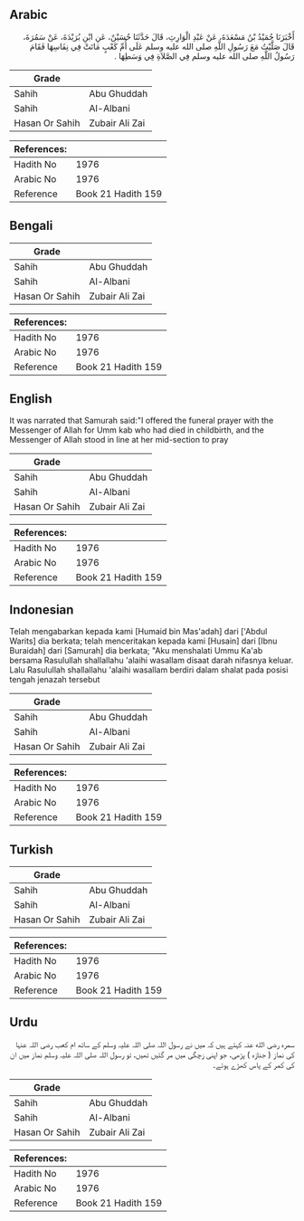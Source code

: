 ## Arabic


<div dir="rtl" lang="ar" style={{fontSize:'larger',backgroundColor:'#f8f9fa',padding:20}}>
أَخْبَرَنَا حُمَيْدُ بْنُ مَسْعَدَةَ، عَنْ عَبْدِ الْوَارِثِ، قَالَ حَدَّثَنَا حُسَيْنٌ، عَنِ ابْنِ بُرَيْدَةَ، عَنْ سَمُرَةَ، قَالَ صَلَّيْتُ مَعَ رَسُولِ اللَّهِ صلى الله عليه وسلم عَلَى أُمِّ كَعْبٍ مَاتَتْ فِي نِفَاسِهَا فَقَامَ رَسُولُ اللَّهِ صلى الله عليه وسلم فِي الصَّلاَةِ فِي وَسَطِهَا ‏.‏
</div>
<div style={{backgroundColor:'#f8f9fa',padding:20, marginBottom: 10}}><table> <thead> <tr> <th>Grade</th> <th></th> </tr> </thead> <tbody> <tr><td>Sahih</td><td>Abu Ghuddah</td></tr><tr><td>Sahih</td><td>Al-Albani</td></tr><tr><td>Hasan Or Sahih</td><td>Zubair Ali Zai</td></tr></tbody></table><table> <thead> <tr> <th>References:</th> <th></th> </tr> </thead> <tbody><tr><td>Hadith No</td><td>1976</td></tr><tr><td>Arabic No</td><td>1976</td></tr><tr><td>Reference</td><td>Book 21 Hadith 159</td></tr></tbody></table></div>

## Bengali


<div dir="ltr" lang="bn" style={{fontSize:'larger',backgroundColor:'#f8f9fa',padding:20}}>

</div>
<div style={{backgroundColor:'#f8f9fa',padding:20, marginBottom: 10}}><table> <thead> <tr> <th>Grade</th> <th></th> </tr> </thead> <tbody> <tr><td>Sahih</td><td>Abu Ghuddah</td></tr><tr><td>Sahih</td><td>Al-Albani</td></tr><tr><td>Hasan Or Sahih</td><td>Zubair Ali Zai</td></tr></tbody></table><table> <thead> <tr> <th>References:</th> <th></th> </tr> </thead> <tbody><tr><td>Hadith No</td><td>1976</td></tr><tr><td>Arabic No</td><td>1976</td></tr><tr><td>Reference</td><td>Book 21 Hadith 159</td></tr></tbody></table></div>

## English


<div dir="ltr" lang="en" style={{fontSize:'larger',backgroundColor:'#f8f9fa',padding:20}}>
It was narrated that Samurah said:"I offered the funeral prayer with the Messenger of Allah for Umm kab who had died in childbirth, and the Messenger of Allah stood in line at her mid-section to pray
</div>
<div style={{backgroundColor:'#f8f9fa',padding:20, marginBottom: 10}}><table> <thead> <tr> <th>Grade</th> <th></th> </tr> </thead> <tbody> <tr><td>Sahih</td><td>Abu Ghuddah</td></tr><tr><td>Sahih</td><td>Al-Albani</td></tr><tr><td>Hasan Or Sahih</td><td>Zubair Ali Zai</td></tr></tbody></table><table> <thead> <tr> <th>References:</th> <th></th> </tr> </thead> <tbody><tr><td>Hadith No</td><td>1976</td></tr><tr><td>Arabic No</td><td>1976</td></tr><tr><td>Reference</td><td>Book 21 Hadith 159</td></tr></tbody></table></div>

## Indonesian


<div dir="ltr" lang="id" style={{fontSize:'larger',backgroundColor:'#f8f9fa',padding:20}}>
Telah mengabarkan kepada kami [Humaid bin Mas'adah] dari ['Abdul Warits] dia berkata; telah menceritakan kepada kami [Husain] dari [Ibnu Buraidah] dari [Samurah] dia berkata; "Aku menshalati Ummu Ka'ab bersama Rasulullah shallallahu 'alaihi wasallam disaat darah nifasnya keluar. Lalu Rasulullah shallallahu 'alaihi wasallam berdiri dalam shalat pada posisi tengah jenazah tersebut
</div>
<div style={{backgroundColor:'#f8f9fa',padding:20, marginBottom: 10}}><table> <thead> <tr> <th>Grade</th> <th></th> </tr> </thead> <tbody> <tr><td>Sahih</td><td>Abu Ghuddah</td></tr><tr><td>Sahih</td><td>Al-Albani</td></tr><tr><td>Hasan Or Sahih</td><td>Zubair Ali Zai</td></tr></tbody></table><table> <thead> <tr> <th>References:</th> <th></th> </tr> </thead> <tbody><tr><td>Hadith No</td><td>1976</td></tr><tr><td>Arabic No</td><td>1976</td></tr><tr><td>Reference</td><td>Book 21 Hadith 159</td></tr></tbody></table></div>

## Turkish


<div dir="ltr" lang="tr" style={{fontSize:'larger',backgroundColor:'#f8f9fa',padding:20}}>

</div>
<div style={{backgroundColor:'#f8f9fa',padding:20, marginBottom: 10}}><table> <thead> <tr> <th>Grade</th> <th></th> </tr> </thead> <tbody> <tr><td>Sahih</td><td>Abu Ghuddah</td></tr><tr><td>Sahih</td><td>Al-Albani</td></tr><tr><td>Hasan Or Sahih</td><td>Zubair Ali Zai</td></tr></tbody></table><table> <thead> <tr> <th>References:</th> <th></th> </tr> </thead> <tbody><tr><td>Hadith No</td><td>1976</td></tr><tr><td>Arabic No</td><td>1976</td></tr><tr><td>Reference</td><td>Book 21 Hadith 159</td></tr></tbody></table></div>

## Urdu


<div dir="rtl" lang="ur" style={{fontSize:'larger',backgroundColor:'#f8f9fa',padding:20}}>
سمرہ رضی الله عنہ کہتے ہیں کہ میں نے رسول اللہ صلی اللہ علیہ وسلم کے ساتھ ام کعب رضی اللہ عنہا کی نماز ( جنازہ ) پڑھی، جو اپنی زچگی میں مر گئیں تھیں، تو رسول اللہ صلی اللہ علیہ وسلم نماز میں ان کی کمر کے پاس کھڑے ہوئے۔
</div>
<div style={{backgroundColor:'#f8f9fa',padding:20, marginBottom: 10}}><table> <thead> <tr> <th>Grade</th> <th></th> </tr> </thead> <tbody> <tr><td>Sahih</td><td>Abu Ghuddah</td></tr><tr><td>Sahih</td><td>Al-Albani</td></tr><tr><td>Hasan Or Sahih</td><td>Zubair Ali Zai</td></tr></tbody></table><table> <thead> <tr> <th>References:</th> <th></th> </tr> </thead> <tbody><tr><td>Hadith No</td><td>1976</td></tr><tr><td>Arabic No</td><td>1976</td></tr><tr><td>Reference</td><td>Book 21 Hadith 159</td></tr></tbody></table></div>